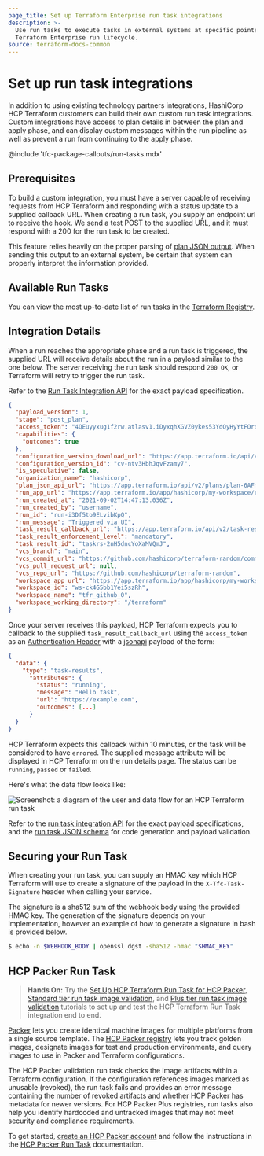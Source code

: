 ```yaml
---
page_title: Set up Terraform Enterprise run task integrations
description: >-
  Use run tasks to execute tasks in external systems at specific points in the
  Terraform Enterprise run lifecycle.
source: terraform-docs-common
---
```


# Set up run task integrations

In addition to using existing technology partners integrations, HashiCorp HCP Terraform customers can build their own custom run task integrations. Custom integrations have access to plan details in between the plan and apply phase, and can display custom messages within the run pipeline as well as prevent a run from continuing to the apply phase.

<!-- BEGIN: TFC:only name:pnp-callout -->

@include 'tfc-package-callouts/run-tasks.mdx'

<!-- END: TFC:only name:pnp-callout -->

## Prerequisites

To build a custom integration, you must have a server capable of receiving requests from HCP Terraform and responding with a status update to a supplied callback URL. When creating a run task, you supply an endpoint url to receive the hook. We send a test POST to the supplied URL, and it must respond with a 200 for the run task to be created.

This feature relies heavily on the proper parsing of [plan JSON output](/terraform/internals/json-format). When sending this output to an external system, be certain that system can properly interpret the information provided.

## Available Run Tasks

You can view the most up-to-date list of run tasks in the [Terraform Registry](https://registry.terraform.io/browse/run-tasks).

## Integration Details

When a run reaches the appropriate phase and a run task is triggered, the supplied URL will receive details about the run in a payload similar to the one below. The server receiving the run task should respond `200 OK`, or Terraform will retry to trigger the run task.

Refer to the [Run Task Integration API](/terraform/enterprise/api-docs/run-tasks/run-tasks-integration) for the exact payload specification.

```json
{
  "payload_version": 1,
  "stage": "post_plan",
  "access_token": "4QEuyyxug1f2rw.atlasv1.iDyxqhXGVZ0ykes53YdQyHyYtFOrdAWNBxcVUgWvzb64NFHjcquu8gJMEdUwoSLRu4Q",
  "capabilities": {
    "outcomes": true
  },
  "configuration_version_download_url": "https://app.terraform.io/api/v2/configuration-versions/cv-ntv3HbhJqvFzamy7/download",
  "configuration_version_id": "cv-ntv3HbhJqvFzamy7",
  "is_speculative": false,
  "organization_name": "hashicorp",
  "plan_json_api_url": "https://app.terraform.io/api/v2/plans/plan-6AFmRJW1PFJ7qbAh/json-output",
  "run_app_url": "https://app.terraform.io/app/hashicorp/my-workspace/runs/run-i3Df5to9ELvibKpQ",
  "run_created_at": "2021-09-02T14:47:13.036Z",
  "run_created_by": "username",
  "run_id": "run-i3Df5to9ELvibKpQ",
  "run_message": "Triggered via UI",
  "task_result_callback_url": "https://app.terraform.io/api/v2/task-results/5ea8d46c-2ceb-42cd-83f2-82e54697bddd/callback",
  "task_result_enforcement_level": "mandatory",
  "task_result_id": "taskrs-2nH5dncYoXaMVQmJ",
  "vcs_branch": "main",
  "vcs_commit_url": "https://github.com/hashicorp/terraform-random/commit/7d8fb2a2d601edebdb7a59ad2088a96673637d22",
  "vcs_pull_request_url": null,
  "vcs_repo_url": "https://github.com/hashicorp/terraform-random",
  "workspace_app_url": "https://app.terraform.io/app/hashicorp/my-workspace",
  "workspace_id": "ws-ck4G5bb1Yei5szRh",
  "workspace_name": "tfr_github_0",
  "workspace_working_directory": "/terraform"
}
```

Once your server receives this payload, HCP Terraform expects you to callback to the supplied `task_result_callback_url` using the `access_token` as an [Authentication Header](/terraform/enterprise/api-docs#authentication) with a [jsonapi](/terraform/enterprise/api-docs#json-api-formatting) payload of the form:

```json
{
  "data": {
    "type": "task-results",
      "attributes": {
        "status": "running",
        "message": "Hello task",
        "url": "https://example.com",
        "outcomes": [...]
      }
  }
}
```

HCP Terraform expects this callback within 10 minutes, or the task will be considered to have `errored`. The supplied message attribute will be displayed in HCP Terraform on the run details page. The status can be `running`, `passed` or `failed`.

Here's what the data flow looks like:

![Screenshot: a diagram of the user and data flow for an HCP Terraform run task](/img/docs/terraform-cloud-run-tasks-diagram.png)

Refer to the [run task integration API](/terraform/enterprise/api-docs/run-tasks/run-tasks-integration#structured-results) for the exact payload specifications, and the [run task JSON schema](https://github.com/hashicorp/terraform-docs-common/blob/main/website/public/schema/run-tasks/runtask-result.json) for code generation and payload validation.

## Securing your Run Task

When creating your run task, you can supply an HMAC key which HCP Terraform will use to create a signature of the payload in the `X-Tfc-Task-Signature` header when calling your service.

The signature is a sha512 sum of the webhook body using the provided HMAC key. The generation of the signature depends on your implementation, however an example of how to generate a signature in bash is provided below.

```bash
$ echo -n $WEBHOOK_BODY | openssl dgst -sha512 -hmac "$HMAC_KEY"
```

## HCP Packer Run Task

> **Hands On:** Try the [Set Up HCP Terraform Run Task for HCP Packer](/packer/tutorials/hcp/setup-hcp-terraform-run-task), [Standard tier run task image validation](/packer/tutorials/hcp/run-tasks-data-source-image-validation), and [Plus tier run task image validation](/packer/tutorials/hcp/run-tasks-resource-image-validation) tutorials to set up and test the HCP Terraform Run Task integration end to end.

[Packer](https://www.packer.io/) lets you create identical machine images for multiple platforms from a single source template. The [HCP Packer registry](/hcp/docs/packer) lets you track golden images, designate images for test and production environments, and query images to use in Packer and Terraform configurations.

The HCP Packer validation run task checks the image artifacts within a Terraform configuration. If the configuration references images marked as unusable (revoked), the run task fails and provides an error message containing the number of revoked artifacts and whether HCP Packer has metadata for newer versions. For HCP Packer Plus registries, run tasks also help you identify hardcoded and untracked images that may not meet security and compliance requirements.

To get started, [create an HCP Packer account](https://cloud.hashicorp.com/products/packer) and follow the instructions in the [HCP Packer Run Task](/hcp/docs/packer/manage-image-use/terraform-cloud-run-tasks) documentation.

